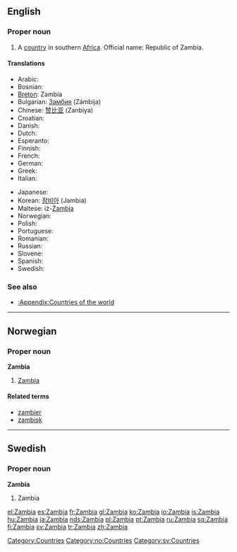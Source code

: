 ==English==

===Proper noun===
{{en-proper noun}}

# A [[country]] in southern [[Africa]]. Official name: Republic of Zambia.

====Translations====
{{trans-top|country in Southern Africa}}
* Arabic: {{t+|ar|زامبيا|f|tr=zámbiya|sc=ARchar}}
*Bosnian: {{t-|bs|Zambija|f}}
*[[Breton]]: Zambia
*Bulgarian: [[Замбия]] (Zámbija) {{f}}
*Chinese: [[赞比亚]] (Zanbiya)
*Croatian: {{t-|hr|Zambija|f}}
* Danish: {{t-|da|Zambia}}
* Dutch: {{t-|nl|Zambia}}
* Esperanto: {{t|eo|Zambio|xs=Esperanto}}
* Finnish: {{t+|fi|Sambia}}
* French: {{t+|fr|Zambie|f}}
* German: {{t+|de|Sambia}}
* Greek: {{t|el|Ζάμπια|f|tr=Zambia}}
* Italian: {{t-|it|Zambia|m}}
{{trans-mid}}
* Japanese: {{t|ja|ザンビア|tr=Zanbia}}
*Korean: [[잠비아]] (Jambia)
*Maltese: iż-[[Żambja]]
* Norwegian: {{t-|no|Zambia}}
* Polish: {{t+|pl|Zambia|f}}
* Portuguese: {{t|pt|Zâmbia|f}}
* Romanian: {{t-|ro|Zambia|f}}
* Russian: {{t|ru|Замбия|f|tr=Zámbija}}
* Slovene: {{t-|sl|Zambija|f}}
* Spanish: {{t+|es|Zambia|f}}
* Swedish: {{t+|sv|Zambia}}
{{trans-bottom}}

===See also===
* [[:Appendix:Countries of the world]]

[[Category:Countries]]

----

==Norwegian==

===Proper noun===
'''Zambia'''

# [[#English|Zambia]]

====Related terms====
*[[zambier]]
*[[zambisk]]

[[Category:no:Countries]]

----

==Swedish==

===Proper noun===
'''Zambia'''

# Zambia

[[Category:sv:Countries]]

[[el:Zambia]]
[[es:Zambia]]
[[fr:Zambia]]
[[gl:Zambia]]
[[ko:Zambia]]
[[io:Zambia]]
[[is:Zambia]]
[[hu:Zambia]]
[[ja:Zambia]]
[[nds:Zambia]]
[[pl:Zambia]]
[[pt:Zambia]]
[[ru:Zambia]]
[[sq:Zambia]]
[[fi:Zambia]]
[[sv:Zambia]]
[[tr:Zambia]]
[[zh:Zambia]]